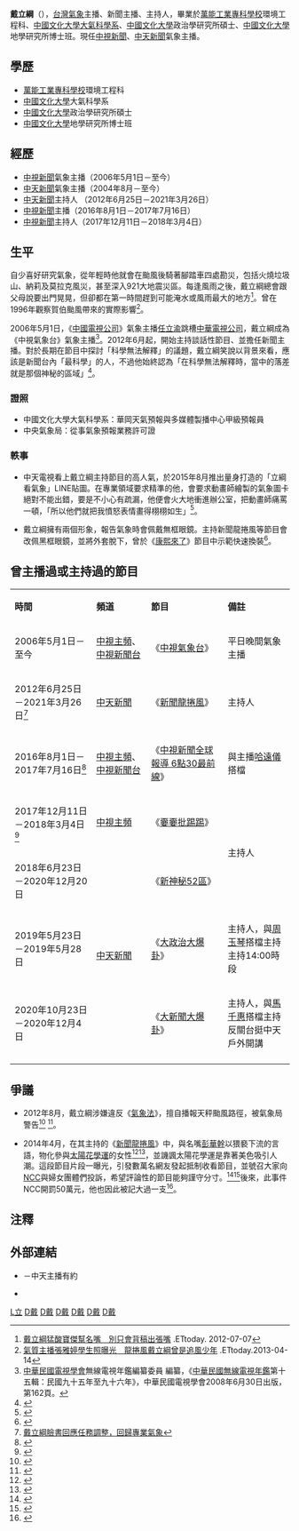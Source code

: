{{主播資訊
| 主播頭銜     = 中視、中天氣象主播
| 主播姓名     = 戴立綱
| 主播英文名字 = LK Tai
| 綽號         = 
| 主播照片檔案 = 
| 主播照片尺寸 = 
| 主播照片圖說 = 
| 出生地       = {{TWN}}
| 主播出生年分 = 
| 主播出生日期 = {{birth_date_and_age|1969|11|16}}
| 主播逝世年分 = 
| 主播逝世日期 = 
| 逝世地       = 
| 出生日期     = 
| 國籍         = {{ROC}}
| 籍貫         = 
| 最高學歷      =[[中國文化大學|中國文化大學]]地學研究所博士班
| 婚姻狀況     = 已婚
| 配偶         = 
| 信仰宗教     = 
| 官方網站     = http://www.facebook.com/TaiLiGang
| 備註         = 
|}}

'''戴立綱'''（{{bd|1969年|11月16日|catIdx=D戴}}），[[台灣|台灣]][[氣象|氣象]]主播、新聞主播、主持人，畢業於[[萬能科技大學|萬能工業專科學校]]環境工程科、[[中國文化大學|中國文化大學]][[大氣科學|大氣科學系]]、[[中國文化大學|中國文化大學]]政治學研究所碩士、[[中國文化大學|中國文化大學]]地學研究所博士班。現任[[中視新聞|中視新聞]]、[[中天新聞台|中天新聞]]氣象主播。

==學歷==
*[[萬能科技大學|萬能工業專科學校]]環境工程科
*[[中國文化大學|中國文化大學]]大氣科學系
*[[中國文化大學|中國文化大學]]政治學研究所碩士
*[[中國文化大學|中國文化大學]]地學研究所博士班

== 經歷 ==

*[[中國電視公司|中視新聞]]氣象主播（2006年5月1日－至今）
*[[中天新聞|中天新聞]]氣象主播（2004年8月－至今）
*[[中天新聞|中天新聞]]主持人 （2012年6月25日－2021年3月26日）
*[[中視新聞|中視新聞]]主播（2016年8月1日－2017年7月16日）
*[[中視新聞|中視新聞]]主持人（2017年12月11日－2018年3月4日）

== 生平 ==
自少喜好研究氣象，從年輕時他就會在颱風後騎著腳踏車四處勘災，包括火燒垃圾山、納莉及莫拉克風災，甚至深入921大地震災區。每逢風雨之後，戴立綱總會跟父母說要出門晃晃，但卻都在第一時間趕到可能淹水或風雨最大的地方<ref>[http://www.ettoday.net/news/20120707/71358.htm 戴立綱猛酸寶傑幫名嘴　別只會背稿出張嘴] {{Wayback|url=http://www.ettoday.net/news/20120707/71358.htm |date=20150924014314 }}.ETtoday. 2012-07-07</ref>。曾在1996年觀察賀伯颱風帶來的實際影響<ref>[http://www.ettoday.net/news/20130414/192063.htm 氣質主播張雅婷學生照曝光　龍捲風戴立綱曾是追風少年] {{Wayback|url=http://www.ettoday.net/news/20130414/192063.htm |date=20150924050019 }}.ETtoday.2013-04-14</ref>。

2006年5月1日，《[[中國電視公司|中國電視公司]]》氣象主播[[任立渝|任立渝]]跳槽[[中華電視公司|中華電視公司]]，戴立綱成為《中視氣象台》氣象主播<ref>[[中華民國電視學會|中華民國電視學會]]無線電視年鑑編纂委員 編纂，《[[中華民國無線電視年鑑|中華民國無線電視年鑑]]第十五輯：民國九十五年至九十六年》，中華民國電視學會2008年6月30日出版，第162頁。</ref>。2012年6月起，開始主持談話性節目、並擔任新聞主播。對於長期在節目中探討「科學無法解釋」的議題，戴立綱笑說以背景來看，應該是新聞台內「最科學」的人，不過他始終認為「在科學無法解釋時，當中的落差就是那個神秘的區域」<ref>{{Cite news|url=http://www.chinatimes.com/realtimenews/20180621004439-260404|title=戴立綱節目戰火延伸到週末|last=中時電子報|newspaper=中時電子報|accessdate=2018-08-04|language=zh-TW|archive-date=2019-05-22|archive-url=https://web.archive.org/web/20190522232448/https://www.chinatimes.com/realtimenews/20180621004439-260404|dead-url=no}}</ref>。

===證照===

*中國文化大學大氣科學系：華岡天氣預報與多媒體製播中心甲級預報員
*中央氣象局：從事氣象預報業務許可證

=== 軼事 ===

* 中天電視看上戴立綱主持節目的高人氣，於2015年8月推出量身打造的「立綱看氣象」LINE貼圖。在專業領域要求精準的他，會要求動畫師繪製的氣象圖卡絕對不能出錯，要是不小心有疏漏，他便會火大地衝進辦公室，把動畫師痛罵一頓，「所以他們就把我憤怒表情畫得栩栩如生」<ref>{{Cite news|url=http://www.chinatimes.com/newspapers/20150728000827-260112|title=戴立綱LINE貼圖上架|last=中時電子報|newspaper=中時電子報|accessdate=2018-08-04|language=zh-TW|archive-date=2019-05-24|archive-url=https://web.archive.org/web/20190524153907/https://www.chinatimes.com/newspapers/20150728000827-260112|dead-url=no}}</ref>。

* 戴立綱擁有兩個形象，報告氣象時會佩戴無框眼鏡。主持新聞龍捲風等節目會改佩黑框眼鏡，並將外套脫下，曾於《[[康熙來了|康熙來了]]》節目中示範快速換裝<ref>{{Cite web |url=https://star.ettoday.net/news/483359 |title=戴立綱主播1秒變裝《龍捲風》　遭小S吐槽：要逼多緊 |access-date=2018-09-05 |archive-date=2019-05-21 |archive-url=https://web.archive.org/web/20190521161141/https://star.ettoday.net/news/483359 |dead-url=no }}</ref>。

== 曾主播過或主持過的節目 ==
{{dynamic list}}
{| class="wikitable" href="中國文化大學"
|'''時間'''
|'''頻道'''
| href="任立渝" |'''節目'''
| href="中天新聞" |'''備註'''
|-
| href="中視新聞" |2006年5月1日－至今
| href="中視新聞全球報導 6點30最前線" |[[中視_(頻道)|中視主頻]]、[[中視新聞台|中視新聞台]]
|《[[中視氣象台|中視氣象台]]》
| href="中視新聞" |平日晚間氣象主播
|-
|2012年6月25日－2021年3月26日<ref>[https://www.facebook.com/TaiLiGang/posts/3701119806680277?comment_id=3701728583286066 戴立綱臉書回應任務調整，回歸專業氣象]</ref>
|[[中天新聞台|中天新聞]]
|《[[新聞龍捲風|新聞龍捲風]]》
|主持人
|-
|2016年8月1日－2017年7月16日<ref>{{Cite news|url=http://www.chinatimes.com/newspapers/20160802000688-260112|title=劉品薇新手上陣猛流汗 哈遠儀戴立綱攜手報新聞|last=中時電子報|newspaper=中時電子報|accessdate=2018-08-04|language=zh-TW|archive-date=2019-05-23|archive-url=https://web.archive.org/web/20190523035128/https://www.chinatimes.com/newspapers/20160802000688-260112|dead-url=no}}</ref>
|[[中視_(頻道)|中視主頻]]、[[中視新聞台|中視新聞台]]
|《[[中視新聞全球報導_6點30最前線|中視新聞全球報導 6點30最前線]]》
|與主播[[哈遠儀|哈遠儀]]搭檔
|-
|2017年12月11日－2018年3月4日<ref>{{Cite news|url=http://hottv.chinatimes.com/20171208005536-263604|title=《嫑嫑批踢踢》倒數3天！ 戴立綱帶您掌握天下事|last=中時電子報|newspaper=中時電子報|accessdate=2018-08-04|language=zh-TW|archive-url=https://web.archive.org/web/20180804201432/http://hottv.chinatimes.com/20171208005536-263604|archive-date=2018-08-04|dead-url=yes}}</ref>
|[[中視_(頻道)|中視主頻]]
|《[[嫑嫑批踢踢|嫑嫑批踢踢]]》
|rowspan=2|主持人
|-
|2018年6月23日－2020年12月20日
|rowspan=3|[[中天新聞台|中天新聞]]
|《[[神秘52區|新神秘52區]]》
|-
|2019年5月23日－2019年5月28日||《[[大政治大爆卦|大政治大爆卦]]》||主持人，與[[周玉琴_(台灣主播)|周玉琴]]搭檔主持<br>主持14:00時段
|-
|2020年10月23日－2020年12月4日||《[[大新聞大爆卦|大新聞大爆卦]]》||主持人，與[[馬千惠|馬千惠]]搭檔主持<br>反關台挺中天 戶外開講
|-
|}

==爭議==

*2012年8月，戴立綱涉嫌違反《[[氣象法|氣象法]]》，擅自播報天秤颱風路徑，被氣象局警告<ref>{{Cite news|url=http://www.nownews.com/n/2012/08/23/199022|title=天秤會「減弱消失」？！　戴立綱鐵口直斷　成網友笑柄|newspaper=NOWnews 今日新聞|date=2012-08-23|accessdate=2017-02-18|archive-date=2017-02-14|archive-url=https://web.archive.org/web/20170214175800/http://www.nownews.com/n/2012/08/23/199022|dead-url=no}}</ref> <ref>{{Citation|last=台北捷運紀實 Taipei Metro Records|title=【中天】戴立綱主播8/17鐵口直斷精華剪輯（HD字幕）|date=2012-08-21|url=https://www.youtube.com/watch?v=bIdOTpTWgy8|accessdate=2017-02-18|archive-date=2017-02-14|archive-url=https://web.archive.org/web/20170214203852/https://www.youtube.com/watch?v=bIdOTpTWgy8|dead-url=no}}</ref>。

*2014年4月，在其主持的《[[新聞龍捲風|新聞龍捲風]]》中，與名嘴[[彭華幹|彭華幹]]以猥褻下流的言語，物化參與[[太陽花學運|太陽花學運]]的女性<ref>{{cite web|url=https://www.facebook.com/photo.php?fbid=10201725431272618&set=a.1258312933024.2035312.1085667226&type=1|title=我有癌症，臺灣不能也罹癌症。|accessdate=2014-04-06|date=2014-03-21|work=facebook炸雷客}}</ref><ref>{{Cite news|url=https://archive.is/ZFOki|title=[分享] 龍捲風嘲弄女性片段逐字稿 - 看板 FuMouDiscuss|last=smartanko (誰能比我寬)|date=2017-02-18|newspaper=批踢踢實業坊|accessdate=2017-02-18}}</ref>，並譏諷太陽花學運是靠著美色吸引人潮。這段節目片段一曝光，引發數萬名網友發起抵制收看節目，並號召大家向[[NCC|NCC]]與婦女團體們投訴，希望評論性的節目能夠謹守分寸。<ref>{{Cite web|url= http://www.appledaily.com.tw/realtimenews/article/forum/20140406/373838/1/|title=楊伊湄：抹黑、抹綠還不夠？女性參與學運被「抹黃」|author=楊伊湄| publisher=蘋果日報|date=2014-04-06 |accessdate=|language=zh-TW|archive-url=https://web.archive.org/web/20170214003913/http://www.appledaily.com.tw/realtimenews/article/forum/20140406/373838/1/|archive-date=2017-02-14|dead-url=yes}}</ref><ref>{{Cite web|url=http://www.appledaily.com.tw/realtimenews/article/politics/20140406/373916/%E6%9F%93%E9%BB%83%E5%AD%B8%E9%81%8B%E5%BC%95%E5%85%AC%E6%86%A4%E3%80%80%E7%B6%B2%E5%8F%8B%E7%98%8B%E7%8B%82%E6%AA%A2%E8%88%89%E3%80%8A%E6%96%B0%E8%81%9E%E9%BE%8D%E6%8D%B2%E9%A2%A8%E3%80%8B|title=【動新聞】名嘴評太陽花女王　網友批「無恥下流」|author=| publisher=蘋果日報|date=2014-04-06|accessdate=|language=zh-TW|archive-url=https://web.archive.org/web/20170214212250/http://www.appledaily.com.tw/realtimenews/article/politics/20140406/373916/%E6%9F%93%E9%BB%83%E5%AD%B8%E9%81%8B%E5%BC%95%E5%85%AC%E6%86%A4%E3%80%80%E7%B6%B2%E5%8F%8B%E7%98%8B%E7%8B%82%E6%AA%A2%E8%88%89%E3%80%8A%E6%96%B0%E8%81%9E%E9%BE%8D%E6%8D%B2%E9%A2%A8%E3%80%8B|archive-date=2017-02-14|dead-url=yes}}</ref>後來，此事件NCC開罰50萬元，他也因此被記大過一支<ref>{{cite news|title=中天新聞處罰戴立綱　停彭華幹通告|url=https://tw.appledaily.com/life/20140416/7SDCHQNMG3UVBMNAGGVLFDKLZI/|newspaper=蘋果日報|date=2014-04-16}}</ref>。
{{see|中天新聞台#新聞龍捲風物化女性爭議事件}}

==注釋==
{{reflist}}

==外部連結==
*{{official|www.ctitv.com.tw/anchor/lk-tai}}－中天主播有約
*{{facebook|TaiLiGang}}

[[Category:戴姓|L立]]
[[Category:中國文化大學校友|D戴]]
[[Category:臺灣男性記者|D戴]]
[[Category:台灣電視氣象主播|D戴]]
[[Category:台灣新聞節目主持人|D戴]]
[[Category:中天主播|D戴]]
[[Category:中視主播|D戴]]
